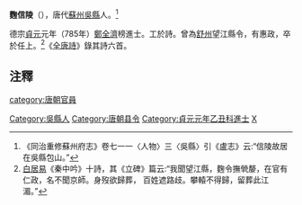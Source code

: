 '''麴信陵'''（{{bd|?||?|}}），唐代[[蘇州|蘇州]][[吳縣|吳縣]]人。<ref>《同治重修蘇州府志》卷七一一〈人物〉三〈吳縣〉引《盧志》云:“信陵故居在吳縣包山。”</ref>

德宗[[貞元_(唐朝)|貞元]]元年（785年）[[鄭全濟|鄭全濟]]榜進士。工於詩。曾為[[舒州|舒州]]望江縣令，有惠政，卒於任上。<ref>[[白居易|白居易]]《秦中吟》十詩，其《立碑》篇云:“我聞望江縣，麴令撫煢嫠，在官有仁政，名不聞京師。身歿欲歸葬， 百姓遮路歧。攀轅不得歸，留葬此江湄。”</ref>《[[全唐詩|全唐詩]]》錄其詩六首。

==注釋==
{{reflist}}

[[category:唐朝官員|category:唐朝官員]]
[[Category:吳縣人|Category:吳縣人]]
[[Category:唐朝县令|Category:唐朝县令]]
[[Category:貞元元年乙丑科進士|Category:貞元元年乙丑科進士]]
[[Category:麴姓|X]]